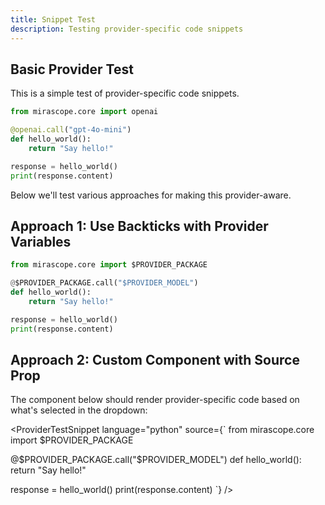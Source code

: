 ```yaml
---
title: Snippet Test
description: Testing provider-specific code snippets
---
```


## Basic Provider Test

This is a simple test of provider-specific code snippets.

```python
from mirascope.core import openai

@openai.call("gpt-4o-mini")
def hello_world():
    return "Say hello!"

response = hello_world()
print(response.content)
```

Below we'll test various approaches for making this provider-aware.

## Approach 1: Use Backticks with Provider Variables

```python
from mirascope.core import $PROVIDER_PACKAGE

@$PROVIDER_PACKAGE.call("$PROVIDER_MODEL")
def hello_world():
    return "Say hello!"

response = hello_world()
print(response.content)
```

## Approach 2: Custom Component with Source Prop

The component below should render provider-specific code based on what's selected in the dropdown:

<ProviderTestSnippet
  language="python"
  source={`
from mirascope.core import $PROVIDER_PACKAGE

@$PROVIDER_PACKAGE.call("$PROVIDER_MODEL")
def hello_world():
    return "Say hello!"

response = hello_world()
print(response.content)
`}
/>